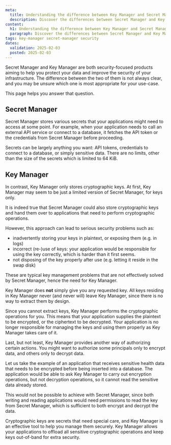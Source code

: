 ```yaml
---
meta:
  title: Understanding the difference between Key Manager and Secret Manager
  description: Discover the differences between Secret Manager and Key Manager, and learn which security tool best fits your data protection needs.
content:
  h1: Understanding the difference between Key Manager and Secret Manager
  paragraph: Discover the differences between Secret Manager and Key Manager, and learn which security tool best fits your data protection needs.
tags: key-manager secret-manager security
dates:
  validation: 2025-02-03
  posted: 2025-02-03
---
```


Secret Manager and Key Manager are both security-focused products aiming to help you protect your data and improve the security of your infrastructure.
The difference between the two of them is not always clear, and you may be unsure which one is most appropriate for your use-case.

This page helps you answer that question.

## Secret Manager

Secret Manager stores various secrets that your applications might need to access at some point. For example, when your application needs to call an external API service or connect to a database, it fetches the API token
or the credentials from Secret Manager before proceeding.

Secrets can be largely anything you want: API tokens, credentials to connect to a database, or simply sensitive data. There are no limits, other than the size of the secrets which is limited to 64 KiB.


## Key Manager

In contrast, Key Manager only stores cryptographic keys. At first, Key Manager may seem to be just a limited version of Secret Manager, for keys only.

It is indeed true that Secret Manager could also store cryptographic keys and hand them over to applications that need to perform cryptographic operations.

However, this approach can lead to serious security problems such as:

 - inadvertently storing your keys in plaintext, or exposing them (e.g. in logs)
 - incorrect (re-)use of keys: your application would be responsible for using the key correctly,
   which is harder than it first seems.
 - not disposing of the key properly after use (e.g. letting it reside in the swap disk)

These are typical key management problems that are not effectively solved by Secret Manager, hence the need for Key Manager.

Key Manager does **not** simply give you any requested key. All keys residing in Key Manager never (and never will) leave Key Manager, since
there is no way to extract them by design.

Since you cannot extract keys, Key Manager performs the cryptographic operations for you. This means that your application supplies the plaintext to be encrypted, or
the ciphertext to be decrypted. Your application is no longer responsible for managing the keys and using them properly as Key Manager takes care of it.

Last, but not least, Key Manager provides another way of authorizing certain actions. You might want to authorize some principals only to encrypt data, and others
only to decrypt data.

Let us take the example of an application that receives sensitive health data that needs to be encrypted before being inserted into a database. The application would be able to ask Key Manager
to carry out encryption operations, but not decryption operations, so it cannot read the sensitive data already stored.

This would not be possible to achieve with Secret Manager, since both writing and reading applications would need permissions to read the key from Secret Manager, which is sufficient to both encrypt and decrypt the data.

Cryptographic keys are secrets that need special care, and Key Manager is an effective tool to help you manage them securely. Key Manager allows your applications to offload all sensitive cryptographic
operations and keep keys out-of-band for extra security.

